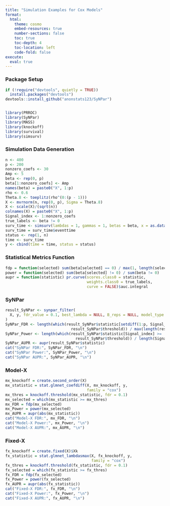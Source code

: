 ```yaml
---
title: "Simulation Examples for Cox Models"
format:
  html:
    theme: cosmo
    embed-resources: true
    number-sections: false
    toc: true
    toc-depth: 4
    toc-location: left
    code-fold: false
execute:
  eval: true
---
```

### Package Setup

```r
if (!require("devtools", quietly = TRUE))
  install.packages("devtools")
devtools::install_github("anonstats123/SyNPar")


library(PRROC)
library(SyNPar)
library(MASS)
library(knockoff)
library(survival)
library(simsurv)
```


### Simulation Data Generation

```r
n <- 400
p <- 200
nonzero_coefs <- 30
Amp <- 5
beta <- rep(0, p) 
beta[1:nonzero_coefs] <- Amp
names(beta) = paste0("X", 1:p)
rho <- 0.6
Theta.8 <- toeplitz(rho^(0:(p - 1)))
X <- mvrnorm(n, rep(0, p), Sigma = Theta.8)
X <- scale(X)/(sqrt(n))
colnames(X) = paste0("X", 1:p)
Signal_index <- 1:nonzero_coefs
true_labels <- beta != 0
surv_time <- simsurv(lambdas = 1, gammas = 1, betas = beta, x = as.data.frame(X))
surv_time = surv_time$eventtime
status <- rep(1, n)
time <- surv_time
y <- cbind(time = time, status = status)

```


### Statistical Metrics Function

```r
fdp = function(selected) sum(beta[selected] == 0) / max(1, length(selected))
power = function(selected) sum(beta[selected] != 0) / sum(beta != 0)
aupr = function(statistic) pr.curve(scores.class0 = statistic,
                                    weights.class0 = true_labels,
                                    curve = FALSE)$auc.integral
```


### SyNPar
```r
result_SyNPar <- synpar_filter(
  X, y, fdr_value = 0.1, best_lambda = NULL, B_reps = NULL, model_type = "cox"
)
SyNPar_FDR <- length(which(result_SyNPar$statistic[setdiff(1:p, Signal_index)] >= 
                             result_SyNPar$threshold)) / max(length(result_SyNPar$selected), 1)
SyNPar_Power <- length(which(result_SyNPar$statistic[Signal_index] >= 
                               result_SyNPar$threshold)) / length(Signal_index)
SyNPar_AUPR <- aupr(result_SyNPar$statistic)
cat("SyNPar FDR:", SyNPar_FDR, "\n")
cat("SyNPar Power:", SyNPar_Power, "\n")
cat("SyNPar AUPR:", SyNPar_AUPR, "\n")
```


### Model-X
```r
mx_knockoff = create.second_order(X)
mx_statistic = stat.glmnet_coefdiff(X, mx_knockoff, y, 
                                    family = "cox")
mx_thres = knockoff.threshold(mx_statistic, fdr = 0.1)
mx_selected = which(mx_statistic >= mx_thres) 
mx_FDR = fdp(mx_selected)
mx_Power = power(mx_selected)
mx_AUPR = aupr(abs(mx_statistic))
cat("Model-X FDR:", mx_FDR, "\n")
cat("Model-X Power:", mx_Power, "\n")
cat("Model-X AUPR:", mx_AUPR, "\n")
```


### Fixed-X
```r
fx_knockoff = create.fixed(X)$Xk
fx_statistic = stat.glmnet_lambdasmax(X, fx_knockoff, y, 
                                      family = "cox")
fx_thres = knockoff.threshold(fx_statistic, fdr = 0.1)
fx_selected = which(fx_statistic >= fx_thres)
fx_FDR = fdp(fx_selected)
fx_Power = power(fx_selected)
fx_AUPR = aupr(abs(fx_statistic))
cat("Fixed-X FDR:", fx_FDR, "\n")
cat("Fixed-X Power:", fx_Power, "\n")
cat("Fixed-X AUPR:", fx_AUPR, "\n")
```


